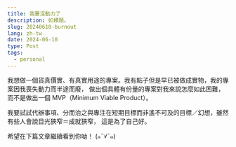 ```yaml
---
title: 我要沒動力了
description: 如標題。
slug: 20240610-burnout
lang: zh-tw
date: 2024-06-10
type: Post
tags:
  - personal
---
```


我想做一個貨真價實、有真實用途的專案。我有點子但是早已被做成實物，我的專案因我喪失動力而半途而廢，
做出個具體有份量的專案對我來說怎麼如此困難，而不是做出一個 MVP（Minimum Viable Product）。

我要試試代辦事項、分而治之與專注在短期目標而非遙不可及的目標／幻想，雖然有些人會說目光狹窄＝成就狹窄，
這是為了自己好。

希望在下篇文章繼續看到你呦！ (๑¯∀¯๑)
